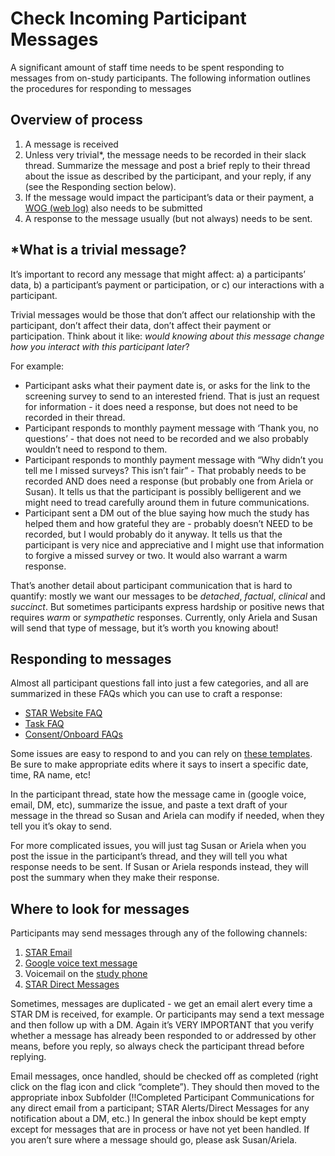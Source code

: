 # Check Incoming Participant Messages {#sec-check_participant_messages}

A significant amount of staff time needs to be spent responding to messages from on-study participants. The following information outlines the procedures for responding to messages

## Overview of process
1. A message is received
2. Unless very trivial*, the message needs to be recorded in their slack thread. Summarize the message and post a brief reply to their thread about the issue as described by the participant, and your reply, if any (see the Responding section below).
3. If the message would impact the participant's data or their payment, a [WOG (web log)](https://uwmadison.co1.qualtrics.com/jfe/form/SV_0j6VO02Bh7PJcG2){target="_blank"} also needs to be submitted
4. A response to the message usually (but not always) needs to be sent. 

## \*What is a trivial message?
It's important to record any message that might affect: a) a participants' data, b) a participant's payment or participation, or c) our interactions with a participant.

Trivial messages would be those that don't affect our relationship with the participant, don't affect their data, don't affect their payment or participation.  Think about it like: *would knowing about this message change how you interact with this participant later*?

For example: 

*  Participant asks what their payment date is, or asks for the link to the screening survey to send to an interested friend. That is just an request for information - it does need a response, but does not need to be recorded in their thread.
*  Participant responds to monthly payment message with 'Thank you, no questions' - that does not need to be recorded and we also probably wouldn't need to respond to them.
*  Participant responds to monthly payment message with "Why didn't you tell me I missed surveys? This isn't fair" - That probably needs to be recorded AND does need a response (but probably one from Ariela or Susan). It tells us that the participant is possibly belligerent and we might need to tread carefully around them in future communications.
*  Participant sent a DM out of the blue saying how much the study has helped them and how grateful they are - probably doesn't NEED to be recorded, but I would probably do it anyway. It tells us that the participant is very nice and appreciative and I might use that information to forgive a missed survey or two. It would also warrant a warm response.

That's another detail about participant communication that is hard to quantify: mostly we want our messages to be *detached*, *factual*, *clinical* and *succinct*. But sometimes participants express hardship or positive news that requires *warm* or *sympathetic* responses. Currently, only Ariela and Susan will send that type of message, but it's worth you knowing about!



## Responding to messages
Almost all participant questions fall into just a few categories, and all are summarized in these FAQs which you can use to craft a response:

* [STAR Website FAQ](faq_arc_star_website.qmd)
* [Task FAQ](faq_tasks.qmd)
* [Consent/Onboard FAQs](faq_consent_onboarding)

Some issues are easy to respond to and you can rely on [these templates](other_after_enrollment_texts.qmd){target="_blank"}. Be sure to make appropriate edits where it says to insert a specific date, time, RA name, etc!

In the participant thread, state how the message came in (google voice, email, DM, etc), summarize the issue, and paste a text draft of your message in the thread so Susan and Ariela can modify if needed, when they tell you it's okay to send.

For more complicated issues, you will just tag Susan or Ariela when you post the issue in the participant's thread, and they will tell you what response needs to be sent. If Susan or Ariela responds instead, they will post the summary when they make their response.


## Where to look for messages
Participants may send messages through any of the following channels:

1. [STAR Email](study_email.qmd){target="_blank"}
2. [Google voice text message](google_voice.qmd){target="_blank"}
3. Voicemail on the [study phone](study_phones.qmd){target="_blank"}
4. [STAR Direct Messages](https://star.achess.wisc.edu/#/conversations/list){target="_blank"}

Sometimes, messages are duplicated - we get an email alert every time a STAR DM is received, for example. Or participants may send a text message and then follow up with a DM. Again it's VERY IMPORTANT that you verify whether a message has already been responded to or addressed by other means, before you reply, so always check the participant thread before replying.

Email messages, once handled, should be checked off as completed (right click on the flag icon and click "complete"). They should then moved to the appropriate inbox Subfolder (!!Completed Participant Communications for any direct email from a participant; STAR Alerts/Direct Messages for any notification about a DM, etc.) In general the inbox should be kept empty except for messages that are in process or have not yet been handled. If you aren't sure where a message should go, please ask Susan/Ariela.